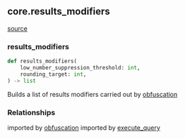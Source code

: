 ## core.results_modifiers
[source](https://github.com/Health-Informatics-UoN/hutch-cohort-discovery/tree/main/app/bunny/core/results_modifiers.py)
### results_modifiers
```python
def results_modifiers(
    low_number_suppression_threshold: int,
    rounding_target: int,
) -> list
```
Builds a list of results modifiers carried out by [obfuscation](/bunny/core_api_refs/obfuscation)

### Relationships
imported by [obfuscation](/bunny/core_api_refs/obfuscation)
imported by [execute_query](/bunny/core_api_refs/execute_query)

